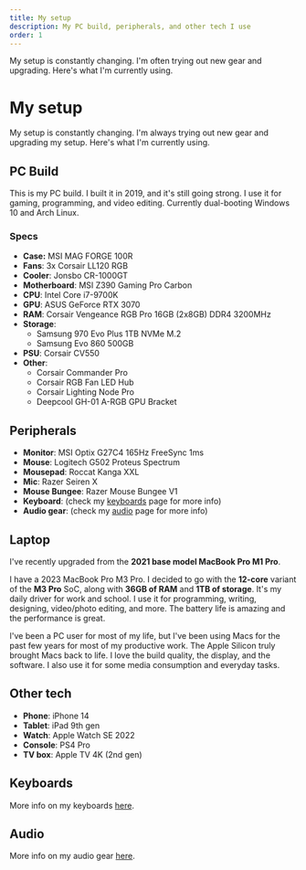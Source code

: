 ```yaml
---
title: My setup
description: My PC build, peripherals, and other tech I use
order: 1
---
```


<Callout>My setup is constantly changing. I'm often trying out new gear and upgrading. Here's what I'm currently using.</Callout>

# My setup

My setup is constantly changing. I'm always trying out new gear and upgrading my setup. Here's what I'm currently using.

## PC Build

This is my PC build. I built it in 2019, and it's still going strong. I use it for gaming, programming, and video editing. Currently dual-booting Windows 10 and Arch Linux.

### Specs

-   **Case:** MSI MAG FORGE 100R
-   **Fans**: 3x Corsair LL120 RGB
-   **Cooler**: Jonsbo CR-1000GT
-   **Motherboard**: MSI Z390 Gaming Pro Carbon
-   **CPU**: Intel Core i7-9700K
-   **GPU**: ASUS GeForce RTX 3070
-   **RAM**: Corsair Vengeance RGB Pro 16GB (2x8GB) DDR4 3200MHz
-   **Storage**:
    -   Samsung 970 Evo Plus 1TB NVMe M.2
    -   Samsung Evo 860 500GB
-   **PSU**: Corsair CV550
-   **Other**:
    -   Corsair Commander Pro
    -   Corsair RGB Fan LED Hub
    -   Corsair Lighting Node Pro
    -   Deepcool GH-01 A-RGB GPU Bracket

## Peripherals

-   **Monitor**: MSI Optix G27C4 165Hz FreeSync 1ms
-   **Mouse**: Logitech G502 Proteus Spectrum
-   **Mousepad**: Roccat Kanga XXL
-   **Mic**: Razer Seiren X
-   **Mouse Bungee**: Razer Mouse Bungee V1
-   **Keyboard**: (check my [keyboards](/articles/keyboards) page for more info)
-   **Audio gear**: (check my [audio](/articles/audio) page for more info)

## Laptop

<Callout>I've recently upgraded from the **2021 base model MacBook Pro M1 Pro**.</Callout>

I have a 2023 MacBook Pro M3 Pro. I decided to go with the **12-core** variant of the **M3 Pro** SoC, along with **36GB of RAM** and **1TB of storage**. It's my daily driver for work and school. I use it for programming, writing, designing, video/photo editing, and more. The battery life is amazing and the performance is great.

I've been a PC user for most of my life, but I've been using Macs for the past few years for most of my productive work. The Apple Silicon truly brought Macs back to life. I love the build quality, the display, and the software. I also use it for some media consumption and everyday tasks.

## Other tech

-   **Phone**: iPhone 14
-   **Tablet**: iPad 9th gen
-   **Watch**: Apple Watch SE 2022
-   **Console**: PS4 Pro
-   **TV box**: Apple TV 4K (2nd gen)

## Keyboards

More info on my keyboards [here](/articles/keyboards).

## Audio

More info on my audio gear [here](/articles/audio).